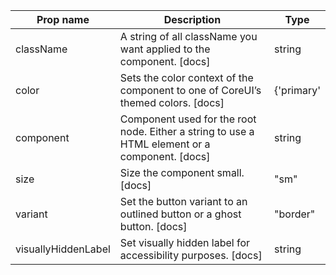 | Prop name | Description | Type |
| --- | --- | --- |
| className | A string of all className you want applied to the component. [docs] | string |
| color | Sets the color context of the component to one of CoreUI’s themed colors. [docs] | {'primary' | 'secondary' | 'success' | 'danger' | 'warning' | 'info' | 'dark' | 'light' | string } |
| component | Component used for the root node. Either a string to use a HTML element or a component. [docs] | string | ComponentClass<any, any> | FunctionComponent<any> |
| size | Size the component small. [docs] | "sm" |
| variant | Set the button variant to an outlined button or a ghost button. [docs] | "border" | "grow" |
| visuallyHiddenLabel | Set visually hidden label for accessibility purposes. [docs] | string |
